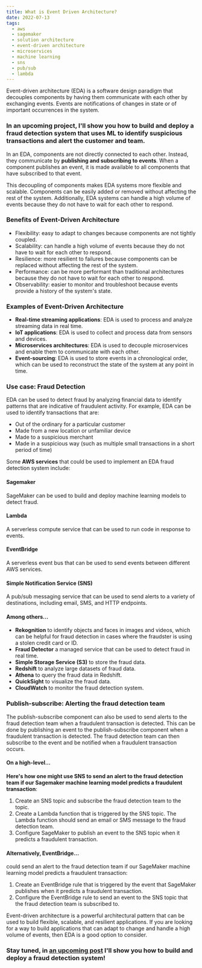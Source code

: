 ```yaml
---
title: What is Event Driven Architecture?
date: 2022-07-13
tags:
  - aws
  - sagemaker
  - solution architecture
  - event-driven architecture
  - microservices
  - machine learning
  - sns
  - pub/sub
  - lambda
---
```

Event-driven architecture (EDA) is a software design paradigm that decouples components by having them communicate with each other by exchanging events. Events are notifications of changes in state or of important occurrences in the system.  
### In an upcoming project, I'll show you how to build and deploy a fraud detection system that uses ML to identify suspicious transactions and alert the customer and team.
In an EDA, components are not directly connected to each other. Instead, they communicate by **publishing and subscribing to events**. When a component publishes an event, it is made available to all components that have subscribed to that event.

This decoupling of components makes EDA systems more flexible and scalable. Components can be easily added or removed without affecting the rest of the system. Additionally, EDA systems can handle a high volume of events because they do not have to wait for each other to respond.

### Benefits of Event-Driven Architecture

- Flexibility: easy to adapt to changes because components are not tightly coupled.
- Scalability: can handle a high volume of events because they do not have to wait for each other to respond.
- Resilience: more resilient to failures because components can be replaced without affecting the rest of the system.
- Performance: can be more performant than traditional architectures because they do not have to wait for each other to respond.
- Observability: easier to monitor and troubleshoot because events provide a history of the system's state.

### Examples of Event-Driven Architecture

- **Real-time streaming applications**: EDA is used to process and analyze streaming data in real time.
- **IoT applications**: EDA is used to collect and process data from sensors and devices.
- **Microservices architectures**: EDA is used to decouple microservices and enable them to communicate with each other.
- **Event-sourcing**: EDA is used to store events in a chronological order, which can be used to reconstruct the state of the system at any point in time.

### Use case: Fraud Detection
EDA can be used to detect fraud by analyzing financial data to identify patterns that are indicative of fraudulent activity. For example, EDA can be used to identify transactions that are:

- Out of the ordinary for a particular customer
- Made from a new location or unfamiliar device
- Made to a suspicious merchant
- Made in a suspicious way (such as multiple small transactions in a short period of time)

Some **AWS services** that could be used to implement an EDA fraud detection system include:
#### Sagemaker
SageMaker can be used to build and deploy machine learning models to detect fraud.
#### Lambda
A serverless compute service that can be used to run code in response to events.
#### EventBridge
A serverless event bus that can be used to send events between different AWS services.
#### Simple Notification Service (SNS)
A pub/sub messaging service that can be used to send alerts to a variety of destinations, including email, SMS, and HTTP endpoints.
#### Among others...
- **Rekognition** to identify objects and faces in images and videos, which can be helpful for fraud detection in cases where the fraudster is using a stolen credit card or ID.
- **Fraud Detector** a managed service that can be used to detect fraud in real time.
- **Simple Storage Service (S3)** to store the fraud data.
- **Redshift** to analyze large datasets of fraud data.
- **Athena** to query the fraud data in Redshift.
- **QuickSight** to visualize the fraud data.
- **CloudWatch** to monitor the fraud detection system.

### Publish-subscribe: Alerting the fraud detection team
The publish-subscribe component can also be used to send alerts to the fraud detection team when a fraudulent transaction is detected. This can be done by publishing an event to the publish-subscribe component when a fraudulent transaction is detected. The fraud detection team can then subscribe to the event and be notified when a fraudulent transaction occurs.

#### On a high-level...
**Here's how one might use SNS to send an alert to the fraud detection team if our Sagemaker machine learning model predicts a fraudulent transaction**:

1. Create an SNS topic and subscribe the fraud detection team to the topic.
2. Create a Lambda function that is triggered by the SNS topic. The Lambda function should send an email or SMS message to the fraud detection team.
3. Configure SageMaker to publish an event to the SNS topic when it predicts a fraudulent transaction.

#### Alternatively, EventBridge...
could send an alert to the fraud detection team if our SageMaker machine learning model predicts a fraudulent transaction:

1. Create an EventBridge rule that is triggered by the event that SageMaker publishes when it predicts a fraudulent transaction.
2. Configure the EventBridge rule to send an event to the SNS topic that the fraud detection team is subscribed to.

Event-driven architecture is a powerful architectural pattern that can be used to build flexible, scalable, and resilient applications. If you are looking for a way to build applications that can adapt to change and handle a high volume of events, then EDA is a good option to consider.

### Stay tuned, in [an upcoming post](/build-and-deploy-a-fraud-detection-system) I'll show you how to build and deploy a fraud detection system!